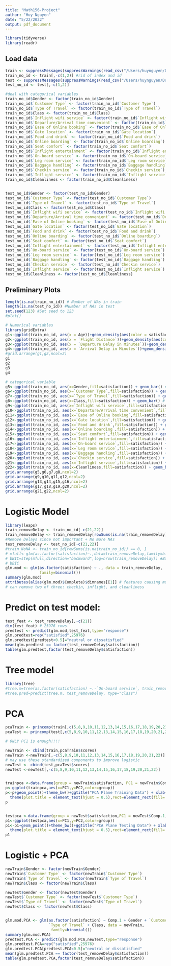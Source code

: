 ```yaml
---
title: "Math156-Project"
author: "Huy Nguyen"
date: "5/22/2022"
output: pdf_document
---
```


```r
library(tidyverse)
library(readr)
```

## Load data

```r
train <- suppressMessages(suppressWarnings(read_csv("/Users/huynguyen/Downloads/Math 156/train.csv"))) #training data
train_no_id <- train[,-c(1,2)] #rid of index and id
test <- suppressMessages(suppressWarnings(read_csv("/Users/huynguyen/Downloads/Math 156/test.csv"))) #testing data
test_no_id <- test[,-c(1,2)]

#deal with categorical variables
train_no_id$Gender <- factor(train_no_id$Gender)
train_no_id$`Customer Type` <- factor(train_no_id$`Customer Type`)
train_no_id$`Type of Travel` <- factor(train_no_id$`Type of Travel`)
train_no_id$Class <- factor(train_no_id$Class)
train_no_id$`Inflight wifi service` <- factor(train_no_id$`Inflight wifi service`)
train_no_id$`Departure/Arrival time convenient` <- factor(train_no_id$`Departure/Arrival time convenient`)
train_no_id$`Ease of Online booking` <- factor(train_no_id$`Ease of Online booking`)
train_no_id$`Gate location` <- factor(train_no_id$`Gate location`)
train_no_id$`Food and drink` <- factor(train_no_id$`Food and drink`)
train_no_id$`Online boarding` <- factor(train_no_id$`Online boarding`)
train_no_id$`Seat comfort` <- factor(train_no_id$`Seat comfort`)
train_no_id$`Inflight entertainment` <- factor(train_no_id$`Inflight entertainment`)
train_no_id$`On-board service` <- factor(train_no_id$`On-board service`)
train_no_id$`Leg room service` <- factor(train_no_id$`Leg room service`)
train_no_id$`Baggage handling` <- factor(train_no_id$`Baggage handling`)
train_no_id$`Checkin service` <- factor(train_no_id$`Checkin service`)
train_no_id$`Inflight service` <- factor(train_no_id$`Inflight service`)
train_no_id$Cleanliness <- factor(train_no_id$Cleanliness)


test_no_id$Gender <- factor(test_no_id$Gender)
test_no_id$`Customer Type` <- factor(test_no_id$`Customer Type`)
test_no_id$`Type of Travel` <- factor(test_no_id$`Type of Travel`)
test_no_id$Class <- factor(test_no_id$Class)
test_no_id$`Inflight wifi service` <- factor(test_no_id$`Inflight wifi service`)
test_no_id$`Departure/Arrival time convenient` <- factor(test_no_id$`Departure/Arrival time convenient`)
test_no_id$`Ease of Online booking` <- factor(test_no_id$`Ease of Online booking`)
test_no_id$`Gate location` <- factor(test_no_id$`Gate location`)
test_no_id$`Food and drink` <- factor(test_no_id$`Food and drink`)
test_no_id$`Online boarding` <- factor(test_no_id$`Online boarding`)
test_no_id$`Seat comfort` <- factor(test_no_id$`Seat comfort`)
test_no_id$`Inflight entertainment` <- factor(test_no_id$`Inflight entertainment`)
test_no_id$`On-board service` <- factor(test_no_id$`On-board service`)
test_no_id$`Leg room service` <- factor(test_no_id$`Leg room service`)
test_no_id$`Baggage handling` <- factor(test_no_id$`Baggage handling`)
test_no_id$`Checkin service` <- factor(test_no_id$`Checkin service`)
test_no_id$`Inflight service` <- factor(test_no_id$`Inflight service`)
test_no_id$Cleanliness <- factor(test_no_id$Cleanliness)
```

## Preliminary Plots

```r
length(is.na(train_no_id)) # Number of NAs in train
length(is.na(test_no_id)) #Number of NAs in test
set.seed(123) #Set seed to 123
#plot()
```

```r
# Numerical variables
library(gridExtra)
g1<-ggplot(train_no_id, aes(x = Age))+geom_density(aes(color = satisfaction)) #definitely in model
g2<-ggplot(train_no_id, aes(x = `Flight Distance`))+geom_density(aes(color = satisfaction)) # may not in model
g3<-ggplot(train_no_id, aes(x = `Departure Delay in Minutes`))+geom_density(aes(color = satisfaction)) # not in model
g4<-ggplot(train_no_id, aes(x = `Arrival Delay in Minutes`))+geom_density(aes(color = satisfaction)) # not in model
#grid.arrange(g1,g2,ncol=2)
g1
g2
g3
g4
```

```r
# categorical variable
g5<-ggplot(train_no_id, aes(x=Gender,fill=satisfaction)) + geom_bar() # not in model
g6<-ggplot(train_no_id, aes(x=`Customer Type`,fill=satisfaction)) + geom_bar() # in model
g7<-ggplot(train_no_id, aes(x=`Type of Travel`,fill=satisfaction)) + geom_bar() # in model
g8<-ggplot(train_no_id, aes(x=Class,fill=satisfaction)) + geom_bar() # in model
g9<-ggplot(train_no_id, aes(x=`Inflight wifi service`,fill=satisfaction)) + geom_bar() # in model
g10<-ggplot(train_no_id, aes(x=`Departure/Arrival time convenient`,fill=satisfaction)) + geom_bar() # in model
g11<-ggplot(train_no_id, aes(x=`Ease of Online booking`,fill=satisfaction)) + geom_bar() # in model
g12<-ggplot(train_no_id, aes(x=`Gate location`,fill=satisfaction)) + geom_bar() # in model
g13<-ggplot(train_no_id, aes(x=`Food and drink`,fill=satisfaction)) + geom_bar() # in model
g14<-ggplot(train_no_id, aes(x=`Online boarding`,fill=satisfaction)) + geom_bar() # in model
g15<-ggplot(train_no_id, aes(x=`Seat comfort`,fill=satisfaction)) + geom_bar() # in model
g16<-ggplot(train_no_id, aes(x=`Inflight entertainment`,fill=satisfaction)) + geom_bar() # in model
g17<-ggplot(train_no_id, aes(x=`On-board service`,fill=satisfaction)) + geom_bar() # in model
g18<-ggplot(train_no_id, aes(x=`Leg room service`,fill=satisfaction)) + geom_bar() # in model
g19<-ggplot(train_no_id, aes(x=`Baggage handling`,fill=satisfaction)) + geom_bar() # in model
g20<-ggplot(train_no_id, aes(x=`Checkin service`,fill=satisfaction)) + geom_bar() # in model
g21<-ggplot(train_no_id, aes(x=`Inflight service`,fill=satisfaction)) + geom_bar() # in model
g22<-ggplot(train_no_id, aes(x=Cleanliness,fill=satisfaction)) + geom_bar() # in model
grid.arrange(g5,g6,g7,g8,ncol=2)
grid.arrange(g9,g10,g11,g12,ncol=2)
grid.arrange(g13,g14,g15,g16,ncol=2)
grid.arrange(g17,g18,g19,g20,ncol=2)
grid.arrange(g21,g22,ncol=2)

```

# Logistic Model

```r
library(leaps)
train_removeDelay <- train_no_id[-c(21,22)]
train_removeDelay <- train_removeDelay[rowSums(is.na(train_removeDelay)) == 0, ]
#Remove Delays since not important + No more NAs
test_removeDelay <- test_no_id[-c(21,22)]
#train_NoNA <- train_no_id[rowSums(is.na(train_no_id)) == 0, ]
# mfull<-glm(as.factor(satisfaction)~.,data=train_removeDelay,family=binomial())
# bBIC=step(mfull,direction="backward",log=nrow(train_removeDelay)) #Backward BIC
# bBIC
glm.mod <- glm(as.factor(satisfaction) ~ ., data = train_removeDelay,
               family=binomial())
summary(glm.mod)
attributes(alias(glm.mod)$Complete)$dimnames[[1]] # features causing multicollinearity
# can remove two of three: checkin, inflight, and cleanliness
```

# Predict on test model:

```r
test_feat <- test_removeDelay[,-c(21)]
dim(test_feat) # 25976 rows
predtest <- predict(glm.mod,test_feat,type="response")
glm.predtest=rep("satisfied",25976)
glm.predtest[predtest<0.5]="neutral or dissatisfied"
mean(glm.predtest == factor(test_removeDelay$satisfaction))
table(glm.predtest,factor(test_removeDelay$satisfaction))
```


# Tree model

```r
library(tree)
#tree.m=tree(as.factor(satisfaction) ~.-`On-board service`, train_removeDelay)
#tree.pred=predict(tree.m, test_removeDelay, type="class")
```

# PCA

```r
pcaTrain <- princomp(train[,c(5,8,9,10,11,12,13,14,15,16,17,18,19,20,21,22)]) #1,2,3,4,6,7,23,24,25
pcaTest <- princomp(test[,c(5,8,9,10,11,12,13,14,15,16,17,18,19,20,21,22)])

# ONLY PC1 is enough!!!!

newTrain <- cbind(train,pcaTrain$scores) 
newTrain <-newTrain[,-c(5,8,9,10,11,12,13,14,15,16,17,18,19,20,21,22)]
# may use these standardized components to improve logistic
newTest <- cbind(test,pcaTest$scores)
newTest <-newTest[,-c(5,8,9,10,11,12,13,14,15,16,17,18,19,20,21,22)]


trainpca <-data.frame(group = newTrain$satisfaction, PC1 = newTrain$Comp.1, PC2 = newTrain$Comp.2)
p<-ggplot(trainpca,aes(x=PC1,y=PC2,color=group))
p<-p+geom_point()+theme_bw()+ggtitle("PCA Plane Training Data") + xlab("PC1 - 99.9%") + ylab("PC2") + 
  theme(plot.title = element_text(hjust = 0.5),rect=element_rect(fill='transparent'))
p


testpca <-data.frame(group = newTest$satisfaction,PC1 = newTest$Comp.1, PC2 = newTest$Comp.2)
p1<-ggplot(testpca,aes(x=PC1,y=PC2,color=group))
p1<-p1+geom_point()+theme_bw()+ggtitle("PCA Plane Testing Data") + xlab("PC1 - 99.9%") + ylab("PC2") + 
  theme(plot.title = element_text(hjust = 0.5),rect=element_rect(fill='transparent'))
p1
```
# Logistic + PCA

```r
newTrain$Gender <- factor(newTrain$Gender)
newTrain$`Customer Type` <- factor(newTrain$`Customer Type`)
newTrain$`Type of Travel` <- factor(newTrain$`Type of Travel`)
newTrain$Class <- factor(newTrain$Class)

newTest$Gender <- factor(newTest$Gender)
newTest$`Customer Type` <- factor(newTest$`Customer Type`)
newTest$`Type of Travel` <- factor(newTest$`Type of Travel`)
newTest$Class <- factor(newTest$Class)


glm.mod.PCA <- glm(as.factor(satisfaction) ~ Comp.1 + Gender + `Customer Type` +
                   `Type of Travel` + Class, data = newTrain,
                    family=binomial())
summary(glm.mod.PCA)
predtest.PCA <- predict(glm.mod.PCA,newTest,type="response")
glm.predtest.PCA=rep("satisfied",25976)
glm.predtest.PCA[predtest.PCA<0.5]="neutral or dissatisfied"
mean(glm.predtest.PCA == factor(test_removeDelay$satisfaction))
table(glm.predtest.PCA,factor(test_removeDelay$satisfaction))
```